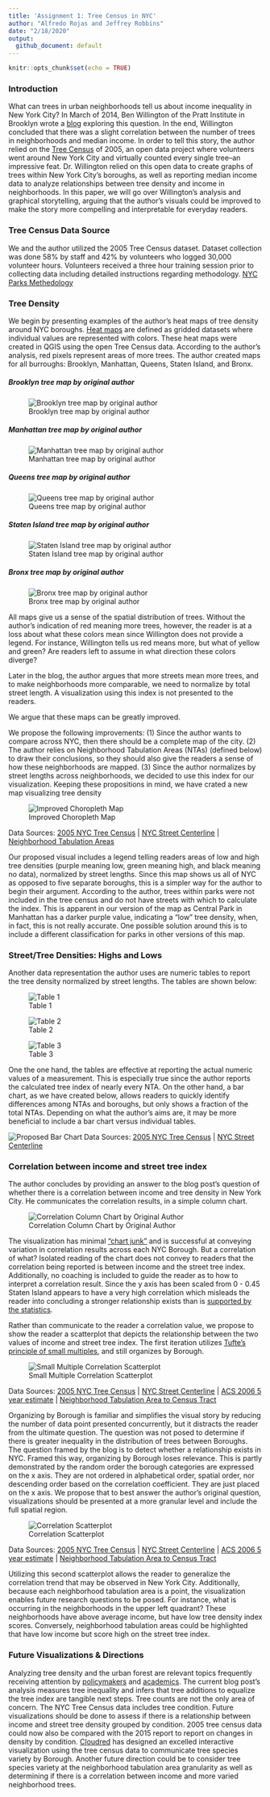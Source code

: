 ```yaml
---
title: 'Assignment 1: Tree Census in NYC'
author: "Alfredo Rojas and Jeffrey Robbins"
date: "2/18/2020"
output:
  github_document: default
---
```


```r
knitr::opts_chunk$set(echo = TRUE)
```

### Introduction

What can trees in urban neighborhoods tell us about income inequality in New York City? In March of 2014, Ben Willington of the Pratt Institute in Brooklyn wrote a [blog](https://iquantny.tumblr.com/post/78823307914/are-you-in-one-of-nycs-treeiest-neighborhoods) exploring this question. In the end, Willington concluded that there was a slight correlation between the number of trees in neighborhoods and median income. In order to tell this story, the author relied on the [Tree Census](https://data.cityofnewyork.us/Environment/2005-Street-Tree-Census/29bw-z7pj) of 2005, an open data project where volunteers went around New York City and virtually counted every single tree--an impressive feat. Dr. Willington relied on this open data to create graphs of trees within New York City's boroughs, as well as reporting median income data to analyze relationships between tree density and income in neighborhoods. In this paper, we will go over Willington's analysis and graphical storytelling, arguing that the author's visuals could be improved to make the story more compelling and interpretable for everyday readers.

### Tree Census Data Source
We and the author utilized the 2005 Tree Census dataset. Dataset collection was done 58% by staff and 42% by volunteers who logged 30,000 volunteer hours. Volunteers received a three hour training session prior to collecting data including detailed instructions regarding methodology. [NYC Parks Methedology](https://www.nycgovparks.org/trees/tree-census/2005-2006)

### Tree Density

We begin by presenting examples of the author's heat maps of tree density around NYC boroughs. [Heat maps](https://www.investopedia.com/terms/h/heatmap.asp) are defined as gridded datasets where individual values are represented with colors. These heat maps were created in QGIS using the open Tree Census data. According to the author's analysis, red pixels represent areas of more trees. The author created maps for all burroughs: Brooklyn, Manhattan, Queens, Staten Island, and Bronx. 

##### Brooklyn tree map by original author
![Brooklyn tree map by original author](brooklyn_tree_orig.jpg)

##### Manhattan tree map by original author
![Manhattan tree map by original author](manhattan_tree_orig.jpg)

##### Queens tree map by original author
![Queens tree map by original author](queens_tree_original.jpg)

##### Staten Island tree map by original author
![Staten Island tree map by original author](staten_tree_orig.jpg)

##### Bronx tree map by original author
![Bronx tree map by original author](bronx_tree_orig.jpg)

All maps give us a sense of the spatial distribution of trees. Without the author's indication of red meaning more trees, however, the reader is at a loss about what these colors mean since Willington does not provide a legend. For instance, Willington tells us red means more, but what of yellow and green? Are readers left to assume in what direction these colors diverge? 

Later in the blog, the author argues that more streets mean more trees, and to make neighborhoods more comparable, we need to normalize by total street length. A visualization using this index is not presented to the readers. 

We argue that these maps can be greatly improved. 

We propose the following improvements: (1) Since the author wants to compare across NYC, then there should be a complete map of the city. (2) The author relies on Neighborhood Tabulation Areas (NTAs) (defined below) to draw their conclusions, so they should also give the readers a sense of how these neighborhoods are mapped. (3) Since the author normalizes by street lengths across neighborhoods, we decided to use this index for our visualization.  Keeping these propositions in mind, we have crated a new map visualizing tree density

![Improved Choropleth Map](map_1.png)

Data Sources: [2005 NYC Tree Census](https://data.cityofnewyork.us/Environment/2005-Street-Tree-Census/29bw-z7pj) | [NYC Street Centerline](https://data.cityofnewyork.us/City-Government/NYC-Street-Centerline-CSCL-/exjm-f27b) | [Neighborhood Tabulation Areas](https://data.cityofnewyork.us/City-Government/Neighborhood-Tabulation-Areas-NTA-/cpf4-rkhq)

Our proposed visual includes a legend telling readers areas of low and high tree densities (purple meaning low, green meaning high, and black meaning no data), normalized by street lengths. Since this map shows us all of NYC as opposed to five separate boroughs, this is a simpler way for the author to begin their argument. According to the author, trees within parks were not included in the tree census and do not have streets with which to calculate the index. This is apparent in our version of the map as Central Park in Manhattan has a darker purple value, indicating a "low" tree density, when, in fact, this is not really accurate. One possible solution around this is to include a different classification for parks in other versions of this map. 

### Street/Tree Densities: Highs and Lows

Another data representation the author uses are numeric tables to report the tree density normalized by street lengths. The tables are shown below:

![Table 1](table1.jpg)

![Table 2](table2.jpg)

![Table 3](table3.jpg)

One the one hand, the tables are effective at reporting the actual numeric values of a measurement. This is especially true since the author reports the calculated tree index of nearly every NTA. On the other hand, a bar chart, as we have created below, allows readers to quickly identify differences among NTAs and boroughs, but only shows a fraction of the total NTAs. Depending on what the author's aims are, it may be more beneficial to include a bar chart versus individual tables.

![Proposed Bar Chart](barchart.png)
Data Sources: [2005 NYC Tree Census](https://data.cityofnewyork.us/Environment/2005-Street-Tree-Census/29bw-z7pj) | [NYC Street Centerline](https://data.cityofnewyork.us/City-Government/NYC-Street-Centerline-CSCL-/exjm-f27b)

### Correlation between income and street tree index

The author concludes by providing an answer to the blog post's question of whether there is a correlation between income and tree density in New York City. He communicates the correlation results, in a simple column chart. 

![Correlation Column Chart by Original Author](CorrelationColChart.jpg)

The visualization has minimal ["chart junk"](https://www.edwardtufte.com/bboard/q-and-a-fetch-msg?msg_id=00040Z) and is successful at conveying variation in correlation results across each NYC Borough. But a correlation of what? Isolated reading of the chart does not convey to readers that the correlation being reported is between income and the street tree index. Additionally, no coaching is included to guide the reader as to how to interpret a correlation result. Since the y axis has been scaled from 0 - 0.45 Staten Island appears to have a very high correlation which misleads the reader into concluding a stronger relationship exists than is [supported by the statistics](https://link.springer.com/article/10.1057/jt.2009.5). 

Rather than communicate to the reader a correlation value, we propose to show the reader a scatterplot that depicts the relationship between the two values of income and street tree index. The first iteration utilizes [Tufte's principle of small multiples](https://www.edwardtufte.com/bboard/q-and-a-fetch-msg?msg_id=0000hv), and still organizes by Borough.

![Small Multiple Correlation Scatterplot](smallmultiscatter.png)

Data Sources: [2005 NYC Tree Census](https://data.cityofnewyork.us/Environment/2005-Street-Tree-Census/29bw-z7pj) | [NYC Street Centerline](https://data.cityofnewyork.us/City-Government/NYC-Street-Centerline-CSCL-/exjm-f27b) | [ACS 2006 5 year estimate](https://factfinder.census.gov/faces/tableservices/jsf/pages/productview.xhtml?pid=ACS_10_5YR_B19001&prodType=) | [Neighborhood Tabulation Area to Census Tract](https://www1.nyc.gov/site/planning/data-maps/open-data/dwn-nynta.page)

Organizing by Borough is familiar and simplifies the visual story by reducing the number of data point presented concurrently, but it distracts the reader from the ultimate question. The question was not posed to determine if there is greater inequality in the distribution of trees between Boroughs. The question framed by the blog is to detect whether a relationship exists in NYC. Framed this way, organizing by Borough loses relevance. This is partly demonstrated by the random order the borough categories are expressed on the x axis. They are not ordered in alphabetical order, spatial order, nor descending order based on the correlation coefficient. They are just placed on the x axis. We propose that to best answer the author's original question, visualizations should be presented at a more granular level and include the full spatial region. 

![Correlation Scatterplot](scatter.png)

Data Sources: [2005 NYC Tree Census](https://data.cityofnewyork.us/Environment/2005-Street-Tree-Census/29bw-z7pj) | [NYC Street Centerline](https://data.cityofnewyork.us/City-Government/NYC-Street-Centerline-CSCL-/exjm-f27b) | [ACS 2006 5 year estimate](https://factfinder.census.gov/faces/tableservices/jsf/pages/productview.xhtml?pid=ACS_10_5YR_B19001&prodType=) | [Neighborhood Tabulation Area to Census Tract](https://www1.nyc.gov/site/planning/data-maps/open-data/dwn-nynta.page)

Utilizing this second scatterplot allows the reader to generalize the correlation trend that may be observed in New York City. Additionally, because each neighborhood tabulation area is a point, the visualization enables future research questions to be posed. For instance, what is occurring in the neighborhoods in the upper left quadrant? These neighborhoods have above average income, but have low tree density index scores. Conversely, neighborhood tabulation areas could be highlighted that have low income but score high on the street tree index. 

### Future Visualizations & Directions
Analyzing tree density and the urban forest are relevant topics frequently receiving attention by [policymakers](https://www.trilliontrees.org/) and [academics](https://scholar.google.com/scholar?as_ylo=2016&q=urban+forestry&hl=en&as_sdt=0,34). The current blog post's analysis measures tree inequality and infers that tree additions to equalize the tree index are tangible next steps. Tree counts are not the only area of concern. The NYC Tree Census data includes tree condition. Future visualizations should be done to assess if there is a relationship between income and street tree density grouped by condition. 2005 tree census data could now also be compared with the 2015 report to report on changes in density by condition. [Cloudred](https://www.cloudred.com/labprojects/nyctrees/) has designed an excelled interactive visualization using the tree census data to communicate tree species variety by Borough. Another future direction could be to consider tree species variety at the neighborhood tabulation area granularity as well as determining if there is a correlation between income and more varied neighborhood trees.
